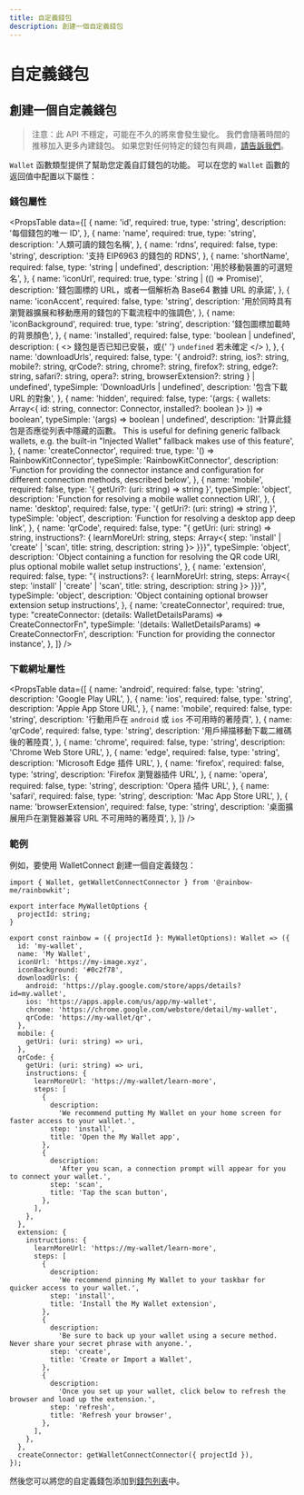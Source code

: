 ```yaml
---
title: 自定義錢包
description: 創建一個自定義錢包
---
```


# 自定義錢包

## 創建一個自定義錢包

> 注意：此 API 不穩定，可能在不久的將來會發生變化。 我們會隨著時間的推移加入更多內建錢包。 如果您對任何特定的錢包有興趣，[請告訴我們](https://github.com/rainbow-me/rainbowkit/issues)。

`Wallet` 函數類型提供了幫助您定義自訂錢包的功能。 可以在您的 `Wallet` 函數的返回值中配置以下屬性：

### 錢包屬性

<PropsTable
  data={[
    {
      name: 'id',
      required: true,
      type: 'string',
      description: '每個錢包的唯一 ID',
    },
    {
      name: 'name',
      required: true,
      type: 'string',
      description: '人類可讀的錢包名稱',
    },
    {
      name: 'rdns',
      required: false,
      type: 'string',
      description: '支持 EIP6963 的錢包的 RDNS',
    },
    {
      name: 'shortName',
      required: false,
      type: 'string | undefined',
      description: '用於移動裝置的可選短名',
    },
    {
      name: 'iconUrl',
      required: true,
      type: 'string | (() => Promise<string>)',
      description:
        '錢包圖標的 URL，或者一個解析為 Base64 數據 URL 的承諾',
    },
    {
      name: 'iconAccent',
      required: false,
      type: 'string',
      description:
        '用於同時具有瀏覽器擴展和移動應用的錢包的下載流程中的強調色',
    },
    {
      name: 'iconBackground',
      required: true,
      type: 'string',
      description: '錢包圖標加載時的背景顏色',
    },
    {
      name: 'installed',
      required: false,
      type: 'boolean | undefined',
      description: (
        <>
          錢包是否已知已安裝，或{' '}
          <code>undefined</code> 若未確定
        </>
      ),
    },
    {
      name: 'downloadUrls',
      required: false,
      type: '{ android?: string, ios?: string, mobile?: string, qrCode?: string, chrome?: string, firefox?: string, edge?: string, safari?: string, opera?: string, browserExtension?: string } | undefined',
      typeSimple: 'DownloadUrls | undefined',
      description: '包含下載 URL 的對象',
    },
    {
      name: 'hidden',
      required: false,
      type: '(args: { wallets: Array<{ id: string, connector: Connector, installed?: boolean }> }) => boolean',
      typeSimple: '(args) => boolean | undefined',
      description:
        '計算此錢包是否應從列表中隱藏的函數。 This is useful for defining generic fallback wallets, e.g. the built-in "Injected Wallet" fallback makes use of this feature',
    },
    {
      name: 'createConnector',
      required: true,
      type: '() => RainbowKitConnector',
      typeSimple: 'RainbowKitConnector',
      description:
        'Function for providing the connector instance and configuration for different connection methods, described below',
    },
    {
      name: 'mobile',
      required: false,
      type: '{ getUri?: (uri: string) => string }',
      typeSimple: 'object',
      description:
        'Function for resolving a mobile wallet connection URI',
    },
    {
      name: 'desktop',
      required: false,
      type: '{ getUri?: (uri: string) => string }',
      typeSimple: 'object',
      description: 'Function for resolving a desktop app deep link',
    },
    {
      name: 'qrCode',
      required: false,
      type: "{ getUri: (uri: string) => string, instructions?: { learnMoreUrl: string, steps: Array<{ step: 'install' | 'create' | 'scan', title: string, description: string }> }}}",
      typeSimple: 'object',
      description:
        'Object containing a function for resolving the QR code URI, plus optional mobile wallet setup instructions',
    },
    {
      name: 'extension',
      required: false,
      type: "{ instructions?: { learnMoreUrl: string, steps: Array<{ step: 'install' | 'create' | 'scan', title: string, description: string }> }}}",
      typeSimple: 'object',
      description:
        'Object containing optional browser extension setup instructions',
    },
    {
      name: 'createConnector',
      required: true,
      type: "createConnector: (details: WalletDetailsParams) => CreateConnectorFn",
      typeSimple: '(details: WalletDetailsParams) => CreateConnectorFn',
      description: 'Function for providing the connector instance',
    },
  ]}
/>

### 下載網址屬性

<PropsTable
  data={[
    {
      name: 'android',
      required: false,
      type: 'string',
      description: 'Google Play URL',
    },
    {
      name: 'ios',
      required: false,
      type: 'string',
      description: 'Apple App Store URL',
    },
    {
      name: 'mobile',
      required: false,
      type: 'string',
      description:
        '行動用戶在 `android` 或 `ios` 不可用時的著陸頁',
    },
    {
      name: 'qrCode',
      required: false,
      type: 'string',
      description:
        '用戶掃描移動下載二維碼後的著陸頁',
    },
    {
      name: 'chrome',
      required: false,
      type: 'string',
      description: 'Chrome Web Store URL',
    },
    {
      name: 'edge',
      required: false,
      type: 'string',
      description: 'Microsoft Edge 插件 URL',
    },
    {
      name: 'firefox',
      required: false,
      type: 'string',
      description: 'Firefox 瀏覽器插件 URL',
    },
    {
      name: 'opera',
      required: false,
      type: 'string',
      description: 'Opera 插件 URL',
    },
    {
      name: 'safari',
      required: false,
      type: 'string',
      description: 'Mac App Store URL',
    },
    {
      name: 'browserExtension',
      required: false,
      type: 'string',
      description:
        '桌面擴展用戶在瀏覽器兼容 URL 不可用時的著陸頁',
    },
  ]}
/>

### 範例

例如，要使用 WalletConnect 創建一個自定義錢包：

```tsx
import { Wallet, getWalletConnectConnector } from '@rainbow-me/rainbowkit';

export interface MyWalletOptions {
  projectId: string;
}

export const rainbow = ({ projectId }: MyWalletOptions): Wallet => ({
  id: 'my-wallet',
  name: 'My Wallet',
  iconUrl: 'https://my-image.xyz',
  iconBackground: '#0c2f78',
  downloadUrls: {
    android: 'https://play.google.com/store/apps/details?id=my.wallet',
    ios: 'https://apps.apple.com/us/app/my-wallet',
    chrome: 'https://chrome.google.com/webstore/detail/my-wallet',
    qrCode: 'https://my-wallet/qr',
  },
  mobile: {
    getUri: (uri: string) => uri,
  },
  qrCode: {
    getUri: (uri: string) => uri,
    instructions: {
      learnMoreUrl: 'https://my-wallet/learn-more',
      steps: [
        {
          description:
            'We recommend putting My Wallet on your home screen for faster access to your wallet.',
          step: 'install',
          title: 'Open the My Wallet app',
        },
        {
          description:
            'After you scan, a connection prompt will appear for you to connect your wallet.',
          step: 'scan',
          title: 'Tap the scan button',
        },
      ],
    },
  },
  extension: {
    instructions: {
      learnMoreUrl: 'https://my-wallet/learn-more',
      steps: [
        {
          description:
            'We recommend pinning My Wallet to your taskbar for quicker access to your wallet.',
          step: 'install',
          title: 'Install the My Wallet extension',
        },
        {
          description:
            'Be sure to back up your wallet using a secure method. Never share your secret phrase with anyone.',
          step: 'create',
          title: 'Create or Import a Wallet',
        },
        {
          description:
            'Once you set up your wallet, click below to refresh the browser and load up the extension.',
          step: 'refresh',
          title: 'Refresh your browser',
        },
      ],
    },
  },
  createConnector: getWalletConnectConnector({ projectId }),
});
```

然後您可以將您的自定義錢包添加到[錢包列表](/docs/custom-wallet-list)中。
